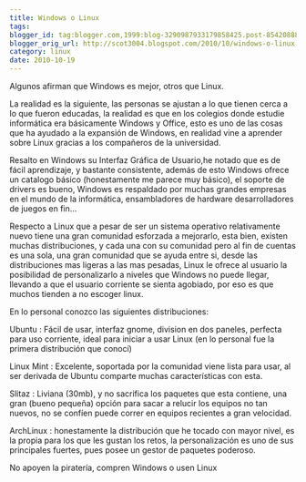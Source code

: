 ```yaml
---
title: Windows o Linux
tags:
blogger_id: tag:blogger.com,1999:blog-3290987933179858425.post-8542088883887158315
blogger_orig_url: http://scot3004.blogspot.com/2010/10/windows-o-linux.html
category: linux
date: 2010-10-19
---
```


Algunos afirman que Windows es mejor, otros que Linux.

La realidad es la siguiente, las personas se ajustan a lo que tienen cerca a lo que fueron educadas, la realidad es que en los colegios donde estudie informática era básicamente Windows y Office, esto es uno de las cosas que ha ayudado a la expansión de Windows, en realidad vine a aprender sobre Linux gracias a los compañeros de la universidad.

Resalto en Windows su Interfaz Gráfica de Usuario,he notado que es de fácil aprendizaje, y bastante consistente, además de esto Windows ofrece un catalogo básico (honestamente me parece muy básico), el soporte de drivers es bueno, Windows es respaldado por muchas grandes empresas en el mundo de la informática, ensambladores de hardware desarrolladores de juegos en fin...

Respecto a Linux que a pesar de ser un sistema operativo relativamente nuevo tiene una gran comunidad esforzada a mejorarlo, esta bien, existen muchas distribuciones, y cada una con su comunidad pero al fin de cuentas es una sola, una gran comunidad que se ayuda entre si, desde las distribuciones mas ligeras a las mas pesadas, Linux le ofrece al usuario la posibilidad de personalizarlo a niveles que Windows no puede llegar, llevando a que el usuario corriente se sienta agobiado, por eso es que muchos tienden a no escoger linux.

En lo personal conozco las siguientes distribuciones:

Ubuntu
: Fácil de usar, interfaz gnome, division en dos paneles, perfecta para uso corriente, ideal para iniciar a usar Linux (en lo personal fue la primera distribución que conocí)

Linux Mint
: Excelente, soportada por la comunidad viene lista para usar, al ser derivada de Ubuntu comparte muchas características con esta.

Slitaz
: Liviana (30mb), y no sacrifica los paquetes que esta contiene, una gran (bueno pequeña) opción para sacar a relucir los equipos no tan nuevos, no se confíen puede correr en equipos recientes a gran velocidad.

ArchLinux
: honestamente la distribución que he tocado con mayor nivel, es la propia para los que les gustan los retos, la personalización es uno de sus principales fuertes, pues posee un gestor de paquetes poderoso.

No apoyen la piratería, compren Windows o usen Linux
